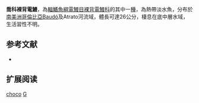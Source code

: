 {{Speciesbox
| name = 喬科裸背電鰻
| status = NE
| status_system = IUCN3.1
| genus = Gymnotus
| species = choco
| authority = [[Albert,_Crampton_&_Maldonado-Ocampo|Albert, Crampton & Maldonado-Ocampo]], 2003
| synonyms = 
}}
'''喬科裸背電鰻'''，為[[輻鰭魚綱|輻鰭魚綱]][[電鰻目|電鰻目]][[裸背電鰻科|裸背電鰻科]]的其中一[[種|種]]，為熱帶淡水魚，分布於[[南美洲|南美洲]][[哥倫比亞|哥倫比亞]]Baudó及Atrato河流域，體長可達26公分，棲息在底中層水域，生活習性不明。

==参考文献==
*{{FishBase_species|genus=Gymnotus|species=choco|year=2015|month=9}}

== 扩展阅读 ==
{{refbegin}}
{{wikispecies-inline|Gymnotus choco|喬科裸背電鰻}}
{{refend}}
{{Taxonbar|from=Q6417323}}

[[Category:裸背電鰻屬|choco]]
[[Category:2003年描述的鱼类|G]]